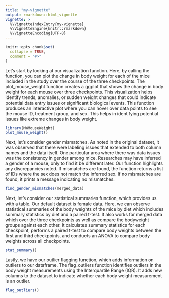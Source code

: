 ```yaml
---
title: "my-vignette"
output: rmarkdown::html_vignette
vignette: >
  %\VignetteIndexEntry{my-vignette}
  %\VignetteEngine{knitr::rmarkdown}
  %\VignetteEncoding{UTF-8}
---
```


```r
knitr::opts_chunk$set(
  collapse = TRUE,
  comment = "#>"
)
```

Let's start by looking at our visualization function. Here, by calling the function, you can plot the change in body weight for each of the mice included in the study over the course of the three checkpoints. The plot_mouse_weight function creates a ggplot that shows the change in body weight for each mouse over three checkpoints. This visualization helps identify trends, anomalies, or sudden weight changes that could indicate potential data entry issues or significant biological events. This function produces an interactive plot where you can hover over data points to see the mouse ID, treatment group, and sex. This helps in identifying potential issues like extreme changes in body weight.

```r
library(MWMouseWeight)
plot_mouse_weight()
```
Next, let's consider gender mismatches. As noted in the original dataset, it was observed that there were labeling issues that extended to both column names and the data itself. One particular area where there was data issues was the consistency in gender among mice. Researches may have inferred a gender of a mouse, only to find it be different later. Our function highlights any discrepancies noted. If mismatches are found, the function returns a list of IDs where the sex does not match the inferred sex. If no mismatches are found, it prints a message indicating no mismatches.
```r
find_gender_mismatches(merged_data)
```
Next, let's consider our statistical summaries function, which provides us with a table. Our default dataset is female data. Here, we can observe statistical summaries of the body weights of the mice by diet which includes summary statistics by diet and a paired t-test. It also works for merged data which over the three checkpoints as well as compare the bodyweight groups against each other. It calculates summary statistics for each checkpoint, performs a paired t-test to compare body weights between the first and third checkpoints, and conducts an ANOVA to compare body weights across all checkpoints. 
```r
stat_summary()
```
Lastly, we have our outlier flagging function, which adds information on outliers to our dataframe. The flag_outliers function identifies outliers in the body weight measurements using the Interquartile Range (IQR). It adds new columns to the dataset to indicate whether each body weight measurement is an outlier.
```r
flag_outliers()
```

